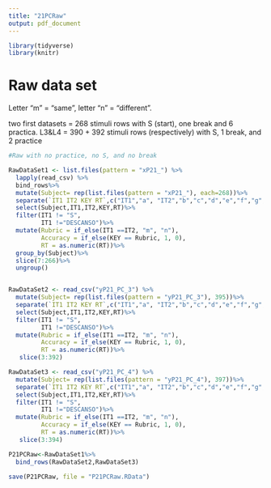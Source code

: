 ```yaml
---
title: "21PCRaw"
output: pdf_document
---
```



```r
library(tidyverse)
library(knitr)
```

# Raw data set
Letter "m" = "same", letter "n" = "different".

two first datasets = 268 stimuli rows with S (start), one break and 6 practica. L3&L4 =  390 + 392 stimuli rows (respectively) with S, 1 break, and 2 practice

```r
#Raw with no practice, no S, and no break

RawDataSet1 <- list.files(pattern = "xP21_") %>%
  lapply(read_csv) %>% 
  bind_rows%>%
  mutate(Subject= rep(list.files(pattern = "xP21_"), each=268))%>%
  separate(`IT1 IT2 KEY RT`,c("IT1","a", "IT2","b","c","d","e","f","g","KEY", "RT"), sep = " ")%>%
  select(Subject,IT1,IT2,KEY,RT)%>%
  filter(IT1 != "S",
         IT1 !="DESCANSO")%>%
  mutate(Rubric = if_else(IT1 ==IT2, "m", "n"),
         Accuracy = if_else(KEY == Rubric, 1, 0),
         RT = as.numeric(RT))%>%
  group_by(Subject)%>%
  slice(7:266)%>%
  ungroup()


RawDataSet2 <- read_csv("yP21_PC_3") %>%
  mutate(Subject= rep(list.files(pattern = "yP21_PC_3"), 395))%>%
  separate(`IT1 IT2 KEY RT`,c("IT1","a", "IT2","b","c","d","e","f","g","KEY", "RT"), sep = " ")%>%
  select(Subject,IT1,IT2,KEY,RT)%>%
  filter(IT1 != "S",
         IT1 !="DESCANSO")%>%
  mutate(Rubric = if_else(IT1 ==IT2, "m", "n"),
         Accuracy = if_else(KEY == Rubric, 1, 0),
         RT = as.numeric(RT))%>%
   slice(3:392)

RawDataSet3 <- read_csv("yP21_PC_4") %>%
  mutate(Subject= rep(list.files(pattern = "yP21_PC_4"), 397))%>%
  separate(`IT1 IT2 KEY RT`,c("IT1","a", "IT2","b","c","d","e","f","g","KEY", "RT"), sep = " ")%>%
  select(Subject,IT1,IT2,KEY,RT)%>%
  filter(IT1 != "S",
         IT1 !="DESCANSO")%>%
  mutate(Rubric = if_else(IT1 ==IT2, "m", "n"),
         Accuracy = if_else(KEY == Rubric, 1, 0),
         RT = as.numeric(RT))%>%
   slice(3:394)

P21PCRaw<-RawDataSet1%>%
  bind_rows(RawDataSet2,RawDataSet3)

save(P21PCRaw, file = "P21PCRaw.RData")
  
```
  
  